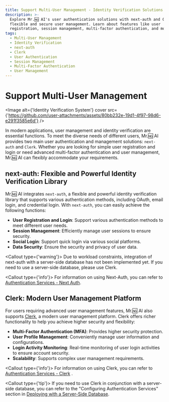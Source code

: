```yaml
---
title: Support Multi-User Management - Identity Verification Solutions
description: >-
  Explore Mr.🆖 AI's user authentication solutions with next-auth and Clerk for
  flexible and secure user management. Learn about features like user
  registration, session management, multi-factor authentication, and more.
tags:
  - Multi-User Management
  - Identity Verification
  - next-auth
  - Clerk
  - User Authentication
  - Session Management
  - Multi-Factor Authentication
  - User Management
---
```


# Support Multi-User Management

<Image alt={'Identity Verification System'} cover src={'https://github.com/user-attachments/assets/80bb232e-19d1-4f97-98d6-e291f3585e6d'} />

In modern applications, user management and identity verification are essential functions. To meet the diverse needs of different users, Mr.🆖 AI provides two main user authentication and management solutions: `next-auth` and `Clerk`. Whether you are looking for simple user registration and login or need advanced multi-factor authentication and user management, Mr.🆖 AI can flexibly accommodate your requirements.

## next-auth: Flexible and Powerful Identity Verification Library

Mr.🆖 AI integrates `next-auth`, a flexible and powerful identity verification library that supports various authentication methods, including OAuth, email login, and credential login. With `next-auth`, you can easily achieve the following functions:

- **User Registration and Login**: Support various authentication methods to meet different user needs.
- **Session Management**: Efficiently manage user sessions to ensure security.
- **Social Login**: Support quick login via various social platforms.
- **Data Security**: Ensure the security and privacy of user data.

<Callout type={'warning'}>
  Due to workload constraints, integration of next-auth with a server-side database has not been
  implemented yet. If you need to use a server-side database, please use Clerk.
</Callout>

<Callout type={'info'}>
  For information on using Next-Auth, you can refer to [Authentication Services - Next
  Auth](/docs/self-hosting/advanced/authentication#next-auth).
</Callout>

## Clerk: Modern User Management Platform

For users requiring advanced user management features, Mr.🆖 AI also supports [Clerk](https://clerk.com), a modern user management platform. Clerk offers richer functionality to help you achieve higher security and flexibility:

- **Multi-Factor Authentication (MFA)**: Provides higher security protection.
- **User Profile Management**: Conveniently manage user information and configurations.
- **Login Activity Monitoring**: Real-time monitoring of user login activities to ensure account security.
- **Scalability**: Supports complex user management requirements.

<Callout type={'info'}>
  For information on using Clerk, you can refer to [Authentication Services -
  Clerk](/docs/self-hosting/advanced/authentication#clerk) .
</Callout>

<Callout type={'tip'}>
  If you need to use Clerk in conjunction with a server-side database, you can refer to the
  "Configuring Authentication Services" section in [Deploying with a Server-Side
  Database](/docs/self-hosting/advanced/server-database).
</Callout>
